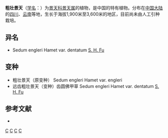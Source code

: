 {{Speciesbox 
| taxon = Sedum engleri
| authority = Hamet
| subdivision_ranks =[[变种|变种]]
| subdivision =
* 粗壮景天 ''S. e.'' var. ''engleri''
* [[远齿粗壮景天|远齿粗壮景天]] ''S. e.'' var. ''dentatum''
}}

'''粗壮景天'''（[[学名|学名]]：{{lang|la|''Sedum engleri''}}）为[[景天科|景天科]][[景天属|景天属]]的植物，是中国的特有植物。分布在[[中国大陆|中国大陆]]的[[四川|四川]]、[[云南|云南]]等地，生长于海拔1,900米至3,600米的地区，目前尚未由人工引种栽培。

== 异名 ==
* Sedum engleri Hamet var. dentatum [[傅书遐|S. H. Fu]]

== 变种==
* 粗壮景天（原变种） Sedum engleri Hamet var. engleri
* 远齿粗壮景天（变种）齿圆佛甲草 Sedum engleri Hamet var. dentatum [[傅书遐|S. H. Fu]]

== 参考文献 ==
{{refbegin}}
* {{cite web| url =http://www.bioinfo.cn/db05/KmzwSpecies.php?action=view&id=4493| title =粗壮景天（原变种）| work =中国高等植物数据库全库| publisher =中国科学院微生物研究所| author =昆明植物研究所| accessdate =2009-02-25| deadurl =yes| archiveurl =https://web.archive.org/web/20160305081123/http://www.bioinfo.cn/db05/KmzwSpecies.php?action=view&id=4493| archivedate =2016-03-05}}
{{refend}}
{{Taxonbar|from=Q15231252}}

{{DEFAULTSORT:Sedum engleri}}
[[Category:景天属|C]]
[[Category:中國特有植物|C]]
[[Category:四川植物|C]]
[[Category:云南植物|C]]